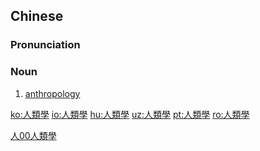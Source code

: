 {{also|人類学|人类学}}
==Chinese==
{{zh-forms|s=人类学|type=21}}

===Pronunciation===
{{zh-pron
|m=rénlèixué
|c=jan4 leoi6 hok6
|mn=zz,kh:jîn-lūi-ha̍k/xm,qz,tp:lîn-lūi-ha̍k
|cat=n
}}

===Noun===
{{zh-noun}}

# [[anthropology]]

[[Category:zh:Sciences|人00人類學]]

[[ko:人類學]]
[[io:人類學]]
[[hu:人類學]]
[[uz:人類學]]
[[pt:人類學]]
[[ro:人類學]]